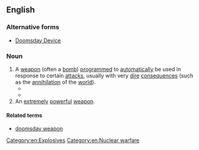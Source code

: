 {{also|Doomsday Device}}
==English==

===Alternative forms===
* [[Doomsday Device]]

===Noun===
{{en-noun}}

# A [[weapon]] (often a [[bomb]]) [[programmed]] to [[automatically]] be used in response to certain [[attack]]s, usually with very [[dire]] [[consequence]]s (such as the [[annihilation]] of the [[world]]).
#* {{quote-av|en|year=1964|author=Stanley Kubrick; Terry Southern; Peter George|title=Dr. Strangelove or: How I Learned to Stop Worrying and Love the Bomb|role=Narrator|passage=For more than a year, ominous rumors had been privately circulating among high-level Western leaders that the Soviet Union had been at work on what was darkly hinted to be the ultimate weapon: a '''doomsday device'''.}}
#* {{quote-journal|en|author=Ben Stein|title=Wall Street, Run Amok|work=The New York Times|date=2008-04-27|url=https://www.nytimes.com/2008/04/27/business/27every.html|issn=0362-4331|passage=Of course, Henry M. Paulson Jr., the Treasury secretary, is calling for merging the S.E.C. with the easygoing Commodity Futures Trading Commission, in the financial equivalent of setting off a '''Doomsday Device'''.}}
# An [[extremely]] [[powerful]] [[weapon]].

====Related terms====
* [[doomsday weapon]]

[[Category:en:Explosives]]
[[Category:en:Nuclear warfare]]